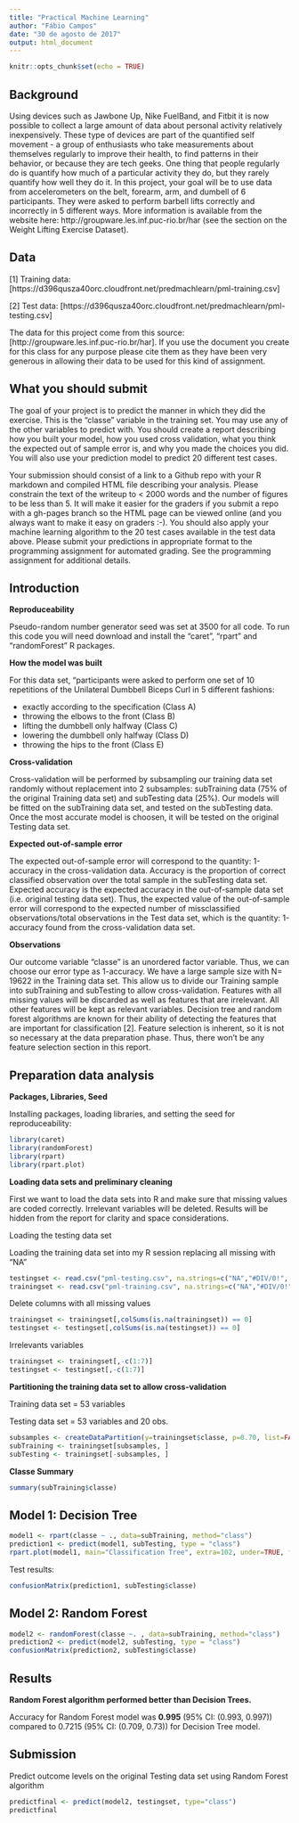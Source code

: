 ```yaml
---
title: "Practical Machine Learning"
author: "Fábio Campos"
date: "30 de agosto de 2017"
output: html_document
---
```


```r
knitr::opts_chunk$set(echo = TRUE)
```

## Background

Using devices such as Jawbone Up, Nike FuelBand, and Fitbit it is now possible to collect a large amount of data about personal activity relatively inexpensively. These type of devices are part of the quantified self movement - a group of enthusiasts who take measurements about themselves regularly to improve their health, to find patterns in their behavior, or because they are tech geeks. One thing that people regularly do is quantify how much of a particular activity they do, but they rarely quantify how well they do it. In this project, your goal will be to use data from accelerometers on the belt, forearm, arm, and dumbell of 6 participants. They were asked to perform barbell lifts correctly and incorrectly in 5 different ways. More information is available from the website here: http://groupware.les.inf.puc-rio.br/har (see the section on the Weight Lifting Exercise Dataset).

## Data

[1] Training data: [https://d396qusza40orc.cloudfront.net/predmachlearn/pml-training.csv]

[2] Test data: [https://d396qusza40orc.cloudfront.net/predmachlearn/pml-testing.csv]

The data for this project come from this source: [http://groupware.les.inf.puc-rio.br/har]. If you use the document you create for this class for any purpose please cite them as they have been very generous in allowing their data to be used for this kind of assignment.

## What you should submit

The goal of your project is to predict the manner in which they did the exercise. This is the “classe” variable in the training set. You may use any of the other variables to predict with. You should create a report describing how you built your model, how you used cross validation, what you think the expected out of sample error is, and why you made the choices you did. You will also use your prediction model to predict 20 different test cases.

Your submission should consist of a link to a Github repo with your R markdown and compiled HTML file describing your analysis. Please constrain the text of the writeup to < 2000 words and the number of figures to be less than 5. It will make it easier for the graders if you submit a repo with a gh-pages branch so the HTML page can be viewed online (and you always want to make it easy on graders :-).
You should also apply your machine learning algorithm to the 20 test cases available in the test data above. Please submit your predictions in appropriate format to the programming assignment for automated grading. See the programming assignment for additional details.

## Introduction

**Reproduceability**

Pseudo-random number generator seed was set at 3500 for all code. To run this code you will need download and install the "caret", "rpart" and "randomForest" R packages. 

**How the model was built**

For this data set, “participants were asked to perform one set of 10 repetitions of the Unilateral Dumbbell Biceps Curl in 5 different fashions:

- exactly according to the specification (Class A)
- throwing the elbows to the front (Class B)
- lifting the dumbbell only halfway (Class C)
- lowering the dumbbell only halfway (Class D)
- throwing the hips to the front (Class E)

**Cross-validation**

Cross-validation will be performed by subsampling our training data set randomly without replacement into 2 subsamples: subTraining data (75% of the original Training data set) and subTesting data (25%). Our models will be fitted on the subTraining data set, and tested on the subTesting data. Once the most accurate model is choosen, it will be tested on the original Testing data set.

**Expected out-of-sample error**

The expected out-of-sample error will correspond to the quantity: 1-accuracy in the cross-validation data. Accuracy is the proportion of correct classified observation over the total sample in the subTesting data set. Expected accuracy is the expected accuracy in the out-of-sample data set (i.e. original testing data set). Thus, the expected value of the out-of-sample error will correspond to the expected number of missclassified observations/total observations in the Test data set, which is the quantity: 1-accuracy found from the cross-validation data set.

**Observations**

Our outcome variable “classe” is an unordered factor variable. Thus, we can choose our error type as 1-accuracy. We have a large sample size with N= 19622 in the Training data set. This allow us to divide our Training sample into subTraining and subTesting to allow cross-validation. Features with all missing values will be discarded as well as features that are irrelevant. All other features will be kept as relevant variables.
Decision tree and random forest algorithms are known for their ability of detecting the features that are important for classification [2]. Feature selection is inherent, so it is not so necessary at the data preparation phase. Thus, there won’t be any feature selection section in this report.

## Preparation data analysis

**Packages, Libraries, Seed**

Installing packages, loading libraries, and setting the seed for reproduceability:

```r
library(caret)
library(randomForest)
library(rpart)
library(rpart.plot)
```

**Loading data sets and preliminary cleaning**

First we want to load the data sets into R and make sure that missing values are coded correctly.
Irrelevant variables will be deleted.
Results will be hidden from the report for clarity and space considerations.

Loading the testing data set 

Loading the training data set into my R session replacing all missing with "NA"

```r
testingset <- read.csv("pml-testing.csv", na.strings=c("NA","#DIV/0!", ""))
trainingset <- read.csv("pml-training.csv", na.strings=c("NA","#DIV/0!", ""))
```

Delete columns with all missing values

```r
trainingset <- trainingset[,colSums(is.na(trainingset)) == 0]
testingset <- testingset[,colSums(is.na(testingset)) == 0]
```

Irrelevants variables

```r
trainingset <- trainingset[,-c(1:7)]
testingset <- testingset[,-c(1:7)]
```

**Partitioning the training data set to allow cross-validation**

Training data set = 53 variables 

Testing data set = 53 variables and 20 obs.

```r
subsamples <- createDataPartition(y=trainingset$classe, p=0.70, list=FALSE)
subTraining <- trainingset[subsamples, ] 
subTesting <- trainingset[-subsamples, ]
```

**Classe Summary**

```r
summary(subTraining$classe)
```

## Model 1: Decision Tree

```r
model1 <- rpart(classe ~ ., data=subTraining, method="class")
prediction1 <- predict(model1, subTesting, type = "class")
rpart.plot(model1, main="Classification Tree", extra=102, under=TRUE, faclen=0)
```

Test results:

```r
confusionMatrix(prediction1, subTesting$classe)
```


## Model 2: Random Forest

```r
model2 <- randomForest(classe ~. , data=subTraining, method="class")
prediction2 <- predict(model2, subTesting, type = "class")
confusionMatrix(prediction2, subTesting$classe)
```


## Results

**Random Forest algorithm performed better than Decision Trees.**

Accuracy for Random Forest model was **0.995** (95% CI: (0.993, 0.997)) compared to 0.7215 (95% CI: (0.709, 0.73)) for Decision Tree model. 

## Submission

Predict outcome levels on the original Testing data set using Random Forest algorithm

```r
predictfinal <- predict(model2, testingset, type="class")
predictfinal
```

